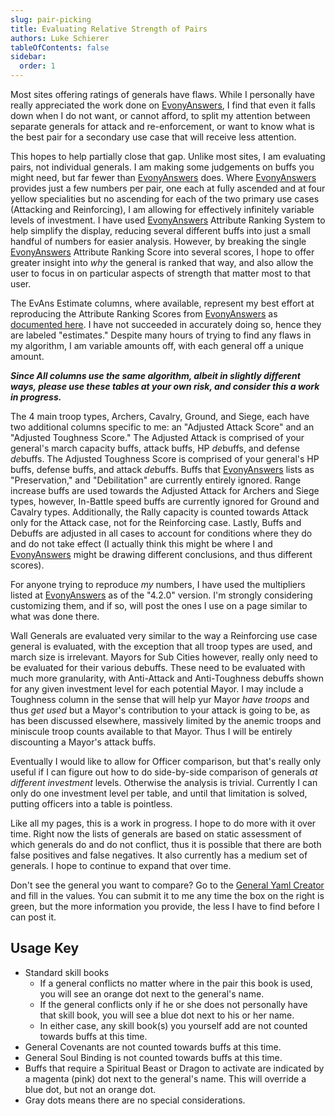 ```yaml
---
slug: pair-picking
title: Evaluating Relative Strength of Pairs
authors: Luke Schierer
tableOfContents: false
sidebar:
  order: 1
---
```


Most sites offering ratings of generals have flaws. While I personally have really appreciated the work done
on [EvonyAnswers], I find that even it falls down when I do not want, or cannot afford, to split my
attention between separate generals for attack and re-enforcement, or want to know what is the best pair for a
secondary use case that will receive less attention.

This hopes to help partially close that gap. Unlike most sites, I am
evaluating pairs, not individual generals. I am making some judgements on
buffs you might need, but far fewer than [EvonyAnswers] does. Where
[EvonyAnswers] provides just a few numbers per pair, one each at fully ascended
and at four yellow specialities but no ascending for each of the two
primary use cases (Attacking and Reinforcing), I am allowing for effectively
infinitely variable levels of investment. I have used [EvonyAnswers] Attribute
Ranking System to help simplify the display, reducing several different
buffs into just a small handful of numbers for easier analysis. However, by
breaking the single [EvonyAnswers] Attribute Ranking Score into several scores,
I hope to offer greater insight into _why_ the general is ranked that way, and
also allow the user to focus in on particular aspects of strength that matter
most to that user.

The EvAns Estimate columns, where available, represent my best effort at reproducing
the Attribute Ranking Scores from [EvonyAnswers] as [documented here]. I have not
succeeded in accurately doing so, hence they are labeled "estimates." Despite many
hours of trying to find any flaws in my algorithm, I am variable amounts off, with each
general off a unique amount.

**_Since All columns use the same algorithm, albeit in slightly different ways, please use
these tables at your own risk, and consider this a work in progress._**

The 4 main troop types, Archers, Cavalry, Ground, and Siege, each have two additional columns
specific to me: an "Adjusted Attack Score" and an "Adjusted Toughness Score." The Adjusted Attack
is comprised of your general's march capacity buffs, attack buffs, HP *de*buffs, and defense *de*buffs.
The Adjusted Toughness Score is comprised of your general's HP buffs, defense buffs, and attack *de*buffs.
Buffs that [EvonyAnswers] lists as "Preservation," and "Debilitation" are currently entirely ignored.
Range increase buffs are used towards the Adjusted Attack for Archers and Siege types, however, In-Battle
speed buffs are currently ignored for Ground and Cavalry types. Additionally, the Rally capacity is
counted towards Attack only for the Attack case, not for the Reinforcing case. Lastly, Buffs and Debuffs are
adjusted in all cases to account for conditions where they do and do not take effect (I actually think this might
be where I and [EvonyAnswers] might be drawing different conclusions, and thus different scores).

For anyone trying to reproduce _my_ numbers, I have used the multipliers listed at [EvonyAnswers] as of the "4.2.0"
version. I'm strongly considering customizing them, and if so, will post the ones I use on a page similar to what
was done there.

Wall Generals are evaluated very similar to the way a Reinforcing use case general is evaluated, with the exception
that all troop types are used, and march size is irrelevant. Mayors for Sub Cities however, really only need to be
evaluated for their various debuffs. These need to be evaluated with much more granularity, with Anti-Attack and
Anti-Toughness debuffs shown for any given investment level for each potential Mayor. I may include a Toughness
column in the sense that will help yur Mayor _have troops_ and thus _get used_ but a Mayor's contribution to your
attack is going to be, as has been discussed elsewhere, massively limited by the anemic troops and miniscule troop
counts available to that Mayor. Thus I will be entirely discounting a Mayor's attack buffs.

Eventually I would like to allow for Officer comparison, but that's really only useful if I can figure out
how to do side-by-side comparison of generals _at different investment_ levels. Otherwise the analysis is
trivial. Currently I can only do one investment level per table, and until that limitation is solved, putting
officers into a table is pointless.

Like all my pages, this is a work in progress. I hope to do more with it
over time. Right now the lists of generals are based on static assessment of
which generals do and do not conflict, thus it is possible that there are
both false positives and false negatives. It also currently has a medium
set of generals. I hope to continue to expand that over time.

Don't see the general you want to compare? Go to the [General Yaml Creator]
and fill in the values. You can submit it to me any time the box on the
right is green, but the more information you provide, the less I have to
find before I can post it.

## Usage Key

- Standard skill books
  - If a general conflicts no matter where in the pair
    this book is used, you will see an orange dot next to the general's name.
  - If the general conflicts only if he or she does not personally have that skill
    book, you will see a blue dot next to his or her name.
  - In either case, any skill book(s) you yourself add are not counted towards buffs at this time.
- General Covenants are not counted towards buffs at this time.
- General Soul Binding is not counted towards buffs at this time.
- Buffs that require a Spiritual Beast or Dragon to activate are indicated by a magenta (pink) dot
  next to the general's name. This will override a blue dot, but not an orange dot.
- Gray dots means there are no special considerations.

[EvonyAnswers]: https://www.evonyanswers.com/
[General Yaml Creator]: ../../../reference/generalyaml/
[documented here]: https://www.evonyanswers.com/post/evony-answers-attribute-methodology-explanation
